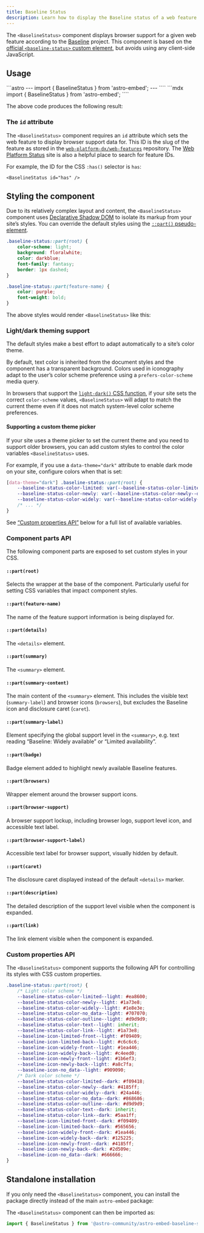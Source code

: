 ```yaml
---
title: Baseline Status
description: Learn how to display the Baseline status of a web feature in your website
---
```



The `<BaselineStatus>` component displays browser support for a given web feature according to the [Baseline](https://web.dev/baseline/) project.
This component is based on the [official `<baseline-status>` custom element](https://github.com/web-platform-dx/baseline-status), but avoids using any client-side JavaScript.

## Usage

<Tabs>
<TabItem label="Astro" icon="astro">
```astro
---
import { BaselineStatus } from 'astro-embed';
---

<BaselineStatus id="scroll-snap" />
````
</TabItem>
<TabItem label="MDX" icon="seti:markdown">
```mdx
import { BaselineStatus } from 'astro-embed';

<BaselineStatus id="scroll-snap" />
````

</TabItem>
</Tabs>

The above code produces the following result:

<BaselineStatus id="scroll-snap" />

### The `id` attribute

The `<BaselineStatus>` component requires an `id` attribute which sets the web feature to display browser support data for.
This ID is the slug of the feature as stored in the [`web-platform-dx/web-features`](https://github.com/web-platform-dx/web-features) repository.
The [Web Platform Status](https://webstatus.dev/) site is also a helpful place to search for feature IDs.

For example, the ID for the CSS `:has()` selector is `has`:

```astro
<BaselineStatus id="has" />
```

<BaselineStatus id="has" />

## Styling the component

Due to its relatively complex layout and content, the `<BaselineStatus>` component uses [Declarative Shadow DOM](https://web.dev/articles/declarative-shadow-dom) to isolate its markup from your site’s styles.
You can override the default styles using the [`::part()` pseudo-element](https://developer.mozilla.org/en-US/docs/Web/CSS/::part).

```css
.baseline-status::part(root) {
	color-scheme: light;
	background: floralwhite;
	color: darkblue;
	font-family: fantasy;
	border: 1px dashed;
}

.baseline-status::part(feature-name) {
	color: purple;
	font-weight: bold;
}
```

The above styles would render `<BaselineStatus>` like this:


<StyledBaseline />

### Light/dark theming support

The default styles make a best effort to adapt automatically to a site’s color theme.

By default, text color is inherited from the document styles and the component has a transparent background. Colors used in iconography adapt to the user’s color scheme preference using a `prefers-color-scheme` media query.

In browsers that support the [`light-dark()` CSS function](https://developer.mozilla.org/en-US/docs/Web/CSS/color_value/light-dark), if your site sets the correct `color-scheme` values, `<BaselineStatus>` will adapt to match the current theme even if it does not match system-level color scheme preferences.

<BaselineStatus id="light-dark" />

#### Supporting a custom theme picker

If your site uses a theme picker to set the current theme and you need to support older browsers, you can add custom styles to control the color variables `<BaselineStatus>` uses.

For example, if you use a `data-theme="dark"` attribute to enable dark mode on your site, configure colors when that is set:

```css
[data-theme="dark"] .baseline-status::part(root) {
	--baseline-status-color-limited: var(--baseline-status-color-limited--dark);
	--baseline-status-color-newly: var(--baseline-status-color-newly--dark);
	--baseline-status-color-widely: var(--baseline-status-color-widely--dark);
	/* ... */
}
```

See [“Custom properties API”](#custom-properties-api) below for a full list of available variables.

### Component parts API

The following component parts are exposed to set custom styles in your CSS.

#### `::part(root)`

Selects the wrapper at the base of the component.
Particularly useful for setting CSS variables that impact component styles.


#### `::part(feature-name)`

The name of the feature support information is being displayed for.

#### `::part(details)`

The `<details>` element.

#### `::part(summary)`

The `<summary>` element.

#### `::part(summary-content)`

The main content of the `<summary>` element. This includes the visible text (`summary-label`) and browser icons (`browsers`), but excludes the Baseline icon and disclosure caret (`caret`).

#### `::part(summary-label)`

Element specifying the global support level in the `<summary>`, e.g. text reading “Baseline: Widely available” or “Limited availability”.

#### `::part(badge)`

Badge element added to highlight newly available Baseline features.

#### `::part(browsers)`

Wrapper element around the browser support icons.

#### `::part(browser-support)`

A browser support lockup, including browser logo, support level icon, and accessible text label.

#### `::part(browser-support-label)`

Accessible text label for browser support, visually hidden by default.

#### `::part(caret)`

The disclosure caret displayed instead of the default `<details>` marker.

#### `::part(description)`

The detailed description of the support level visible when the component is expanded.

#### `::part(link)`

The link element visible when the component is expanded.

### Custom properties API

The `<BaselineStatus>` component supports the following API for controlling its styles with CSS custom properties.

```css
.baseline-status::part(root) {
	/* Light color scheme */
	--baseline-status-color-limited--light: #ea8600;
	--baseline-status-color-newly--light: #1a73e8;
	--baseline-status-color-widely--light: #1e8e3e;
	--baseline-status-color-no_data--light: #707070;
	--baseline-status-color-outline--light: #d9d9d9;
	--baseline-status-color-text--light: inherit;
	--baseline-status-color-link--light: #1a73e8;
	--baseline-icon-limited-front--light: #f09409;
	--baseline-icon-limited-back--light: #c6c6c6;
	--baseline-icon-widely-front--light: #1ea446;
	--baseline-icon-widely-back--light: #c4eed0;
	--baseline-icon-newly-front--light: #1b6ef3;
	--baseline-icon-newly-back--light: #a8c7fa;
	--baseline-icon-no_data--light: #909090;
	/* Dark color scheme */
	--baseline-status-color-limited--dark: #f09418;
	--baseline-status-color-newly--dark: #4185ff;
	--baseline-status-color-widely--dark: #24a446;
	--baseline-status-color-no_data--dark: #868686;
	--baseline-status-color-outline--dark: #d9d9d9;
	--baseline-status-color-text--dark: inherit;
	--baseline-status-color-link--dark: #5aa1ff;
	--baseline-icon-limited-front--dark: #f09409;
	--baseline-icon-limited-back--dark: #565656;
	--baseline-icon-widely-front--dark: #1ea446;
	--baseline-icon-widely-back--dark: #125225;
	--baseline-icon-newly-front--dark: #4185ff;
	--baseline-icon-newly-back--dark: #2d509e;
	--baseline-icon-no_data--dark: #666666;
}
```

## Standalone installation

If you only need the `<BaselineStatus>` component, you can install the package directly instead of the main `astro-embed` package:


<PackageManagers pkg="@astro-community/astro-embed-baseline-status" />

The `<BaselineStatus>` component can then be imported as:

```js
import { BaselineStatus } from '@astro-community/astro-embed-baseline-status';
```
